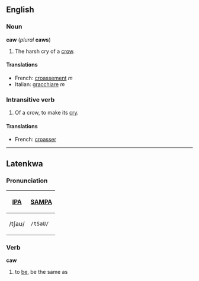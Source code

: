 ==English==
===Noun===
'''caw''' (''plural'' '''caws''')

#The harsh cry of a [[crow]].

====Translations====
*French: [[croassement]] ''m''
*Italian: [[gracchiare]] ''m''

===Intransitive verb===

#Of a crow, to make its [[cry]].

====Translations====
*French: [[croasser]]
----
==Latenkwa==
===Pronunciation===
{| border=1 cellpadding=5
! [[w:International Phonetic Alphabet|IPA]] !! [[w:SAMPA|SAMPA]]
|-
| /tʃaʊ/ || <tt>/tSaU/</tt>
|}
===Verb===
'''caw'''

#to [[be]], be the same as
